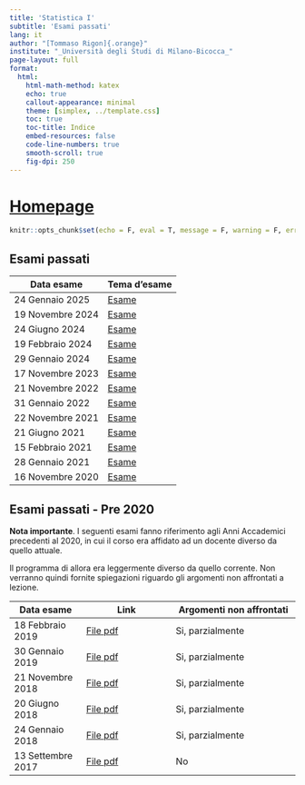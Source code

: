 ```yaml
---
title: 'Statistica I'
subtitle: 'Esami passati'
lang: it
author: "[Tommaso Rigon]{.orange}"
institute: "_Università degli Studi di Milano-Bicocca_"
page-layout: full
format:
  html:
    html-math-method: katex
    echo: true
    callout-appearance: minimal
    theme: [simplex, ../template.css]
    toc: true
    toc-title: Indice
    embed-resources: false
    code-line-numbers: true
    smooth-scroll: true
    fig-dpi: 250
---
```



# [Homepage](../index.html)

```r
knitr::opts_chunk$set(echo = F, eval = T, message = F, warning = F, error = F, comment = NA, cache = F, include = T, R.options = list(width = 100), collapse = T, dpi = 200, fig.align = "center", fig.height = 4, fig.width = 8)
```

## Esami passati

| Data esame       | Tema d'esame                      |
|------------------|-----------------------------------|
| 24 Gennaio 2025 | [Esame](../esami/24_01_2025.html) |
| 19 Novembre 2024 | [Esame](../esami/19_11_2024.html) |
| 24 Giugno 2024 | [Esame](../esami/24_06_2024.html) |
| 19 Febbraio 2024 | [Esame](../esami/19_02_2024.html) |
| 29 Gennaio 2024 | [Esame](../esami/29_01_2024.html) |
| 17 Novembre 2023 | [Esame](../esami/17_11_2023.html) |
| 21 Novembre 2022 | [Esame](../esami/21_11_2022.html) |
| 31 Gennaio 2022  | [Esame](../esami/31_01_2022.html) |
| 22 Novembre 2021 | [Esame](../esami/22_11_2021.html) |
| 21 Giugno 2021   | [Esame](../esami/21_06_2021.html) |
| 15 Febbraio 2021 | [Esame](../esami/15_02_2021.html) |
| 28 Gennaio 2021  | [Esame](../esami/28_01_2021.html) |
| 16 Novembre 2020 | [Esame](../esami/16_11_2020.html) |

## Esami passati - Pre 2020

**Nota importante**. I seguenti esami fanno riferimento agli Anni Accademici precedenti al 2020, in cui il corso era affidato ad un docente diverso da quello attuale.

Il programma di allora era leggermente diverso da quello corrente. Non verranno quindi fornite spiegazioni riguardo gli argomenti non affrontati a lezione.

| Data esame        | Link                                    | Argomenti non affrontati |
|------------------|-----------------------|-------------------------------|
| 18 Febbraio 2019  | [File pdf](../esami/OLD_18_02_2019.pdf) | Si, parzialmente         |
| 30 Gennaio 2019   | [File pdf](../esami/OLD_30_01_2019.pdf) | Si, parzialmente         |
| 21 Novembre 2018  | [File pdf](../esami/OLD_21_11_2018.pdf) | Si, parzialmente         |
| 20 Giugno 2018    | [File pdf](../esami/OLD_20_06_2018.pdf) | Si, parzialmente         |
| 24 Gennaio 2018   | [File pdf](../esami/OLD_24_01_2018.pdf) | Si, parzialmente         |
| 13 Settembre 2017 | [File pdf](../esami/OLD_13_09_2017.pdf) | No                       |
